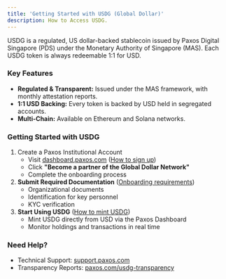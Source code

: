 ```yaml
---
title: 'Getting Started with USDG (Global Dollar)'
description: How to Access USDG.
---
```



USDG is a regulated, US dollar-backed stablecoin issued by Paxos Digital Singapore (PDS) under the Monetary Authority of Singapore (MAS). Each USDG token is always redeemable 1:1 for USD.

### Key Features

- **Regulated & Transparent:** Issued under the MAS framework, with monthly attestation reports.
- **1:1 USD Backing:** Every token is backed by USD held in segregated accounts.
- **Multi-Chain:** Available on Ethereum and Solana networks.

### Getting Started with USDG

1. Create a Paxos Institutional Account
   - Visit [dashboard.paxos.com](https://dashboard.paxos.com/) ([How to sign up](/dashboard/account))
   - Click **"Become a partner of the Global Dollar Network"**
   - Complete the onboarding process
1. **Submit Required Documentation** ([Onboarding requirements](/dashboard/onboard))
   - Organizational documents
   - Identification for key personnel
   - KYC verification
1. **Start Using USDG** ([How to mint USDG](/guides/dashboard/mint))
   - Mint USDG directly from USD via the Paxos Dashboard
   - Monitor holdings and transactions in real time

### Need Help?

- Technical Support: [support.paxos.com](https://support.paxos.com)
- Transparency Reports: [paxos.com/usdg-transparency](https://paxos.com/usdg-transparency) 
